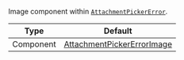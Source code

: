 Image component within [`AttachmentPickerError`](/reactnative/core-components/overlay-provider#attachmentpickererror).

| Type | Default |
| - | - |
| Component | [AttachmentPickerErrorImage](https://github.com/GetStream/stream-chat-react-native/blob/master/package/src/components/AttachmentPicker/components/AttachmentPickerErrorImage.tsx) |